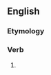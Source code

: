 ==English==

===Etymology===
{{suffix|en|exalt|eth}}

===Verb===
{{head|en|verb form}}

# {{lb|en|archaic}} {{inflection of|en|exalt||3|s|pres|sim|form}}